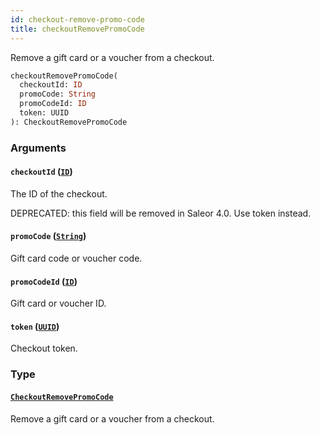 ```yaml
---
id: checkout-remove-promo-code
title: checkoutRemovePromoCode
---
```


Remove a gift card or a voucher from a checkout.

```graphql
checkoutRemovePromoCode(
  checkoutId: ID
  promoCode: String
  promoCodeId: ID
  token: UUID
): CheckoutRemovePromoCode

```

### Arguments

#### `checkoutId` ([`ID`](../../../developer/api-reference/scalars/id))

The ID of the checkout.

DEPRECATED: this field will be removed in Saleor 4.0. Use token instead.

#### `promoCode` ([`String`](../../../developer/api-reference/scalars/string))

Gift card code or voucher code.

#### `promoCodeId` ([`ID`](../../../developer/api-reference/scalars/id))

Gift card or voucher ID.

#### `token` ([`UUID`](../../../developer/api-reference/scalars/uuid))

Checkout token.

### Type

#### [`CheckoutRemovePromoCode`](../../../developer/api-reference/objects/checkout-remove-promo-code)

Remove a gift card or a voucher from a checkout.

